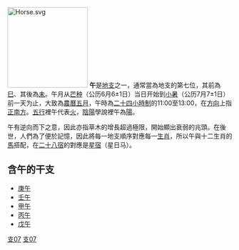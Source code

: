 {{天干地支}}
[[Image:Horse.svg|180px]]
'''午'''是[[地支|地支]]之一，通常當為地支的第七位，其前為[[巳|巳]]、其後為[[未|未]]。午月从[[芒种|芒种]]（公历6月6±1日）当日开始到[[小暑|小暑]]（公历7月7±1日）前一天为止，大致為[[農曆五月|農曆五月]]，午時為[[二十四小時制|二十四小時制]]的11:00至13:00，在[[方向|方向]]上指[[南|正南方]]。[[五行|五行]]裡午代表[[火|火]]，[[陰陽|陰陽]]學說裡午為[[陽|陽]]。

午有逆向而下之意，因此亦指草木的增長超過極限，開始顯出衰弱的兆頭。在後世，人們為了便於記憶，因此將每一地支順序對應每一[[生肖|生肖]]，所以午與十二生肖的[[馬|馬]]搭配，在[[二十八宿|二十八宿]]的對應是[[星宿|星宿]]（星日马）。

==含午的干支==
{{commonscat|Horse_(zodiac)}}
*[[庚午|庚午]]
*[[壬午|壬午]]
*[[甲午|甲午]]
*[[丙午|丙午]]
*[[戊午|戊午]]

[[Category:干支|支07]]
[[Category:午|支07]]